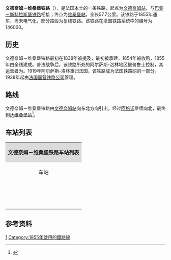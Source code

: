 {{Infobox rail system-route
|collapsed=no
|box_width=
|rail_name=文德奈姆－维桑堡铁路<br>{{lang|fr|Ligne de Vendenheim à Wissembourg}}
|banner_color=
|sec_banner_color=
|logo_filename=
|image_width=
|logo_bgcolor=
|logo_note=
|image =X 76533 TER Alsace Gare de Marienthal 18102013.jpg
|imagesize=
|caption=文德奈姆－维桑堡铁路上的一辆区域列车
|system_map=
|mapimage_width=
|map_bgcolor=
|locale={{FRA}}
|service_type=客货共用、地方铁路
|start=[[文德奈姆站|文德奈姆站]]、[[维桑堡站|维桑堡站]]
|begin_operation=1855年
|end_operation=
|operation_note=
|system_length=
|length_in_operation=57.7km
|total_length=
|status=使用中
|line_title=线路
|lines=[[复线铁路|复线铁路]]<small>（[[文德奈姆|文德奈姆]]至[[阿格诺|阿格诺]]段）</small><br>[[单线铁路|单线铁路]]<small>（[[阿格诺|阿格诺]]至[[维桑堡|维桑堡]]段）</small>
|stations=
|route_title=线路
|main_route=
|secondary_route=
|branch_route=
|standard=
|main_stations=[[文德奈姆站|文德奈姆站]]、[[阿格诺站|阿格诺站]]、[[维桑堡站|维桑堡站]]
|ridership=
|fleet_size=
|max_speed= 
|track_gauge=
|distance_between_mainlines=
|min_radius=
|max_grade=
|block_signal=
|electrified=
|depot=
|operator={{法国交通数据|sncf}}
|franchise=
|hq=
|key_person=
|website=
|route_map=
}}
'''文德奈姆－维桑堡铁路'''（{{lang-fr|Ligne de Vendenheim à Wissembourg}}），是法国本土的一条铁路，起点为[[文德奈姆站|文德奈姆站]]，与[[巴黎－斯特拉斯堡铁路|巴黎－斯特拉斯堡铁路]]相接；终点为[[维桑堡站|维桑堡站]]，全长57.7公里。该铁路于1855年通车，尚未电气化，部分路段为复线铁路。该铁路在法国铁路系统中的编号为146000。

==历史==

文德奈姆－维桑堡铁路最初在1838年被提及，最初被{{link-fr|斯特拉斯堡-巴塞尔铁路公司|Compagnie du chemin de fer de Strasbourg à Bâle}}承建，1854年被{{link-fr|东部铁路公司|Compagnie des chemins de fer de l'Est}}收购，1855年由全线建成。普法战争后，该铁路所处的阿尔萨斯-洛林地区被普鲁士控制，其运营者为{{link-fr|阿尔萨斯-洛林皇家铁路|Direction générale impériale des chemins de fer d'Alsace-Lorraine}}。1919年阿尔萨斯-洛林重归法国，该铁路成为法国铁路网的一部分。1938年起由[[法国国营铁路公司|法国国营铁路公司]]管理。

==路线==
文德奈姆－维桑堡铁路由[[文德奈姆站|文德奈姆站]]向东北方向引出，经过[[阿格诺|阿格诺]]继续向北，最终到达[[维桑堡站|维桑堡站]]<ref name="geo">{{Cite web|url=https://www.geoportail.gouv.fr/carte|title=Carte|accessdate=2021-02-22|author=Géoportail|language=fr|publisher=Géoportail|archive-url=https://web.archive.org/web/20170129154129/https://www.geoportail.gouv.fr/carte/|archive-date=2017-01-29|dead-url=no}}</ref>。

==车站列表==
{{Main|{{link-fr|文德奈姆－维桑堡铁路线路图|Schéma de la ligne de Vendenheim à Wissembourg}}}}
{| class="wikitable mw-collapsible " style="margin:1em auto 1em auto; font-size:smaller"
|colspan="5" align="center" style="background:#DCDCDC"|'''文德奈姆－维桑堡铁路车站列表'''
|-
!align="center" |车站
!align="center" |公里数
!align="center" |交汇路线
!align="center" |本线停靠车种
!align="center" |可换乘交通
|-
|align="center"|{{Arret|Vendenheim|[[文德奈姆站|文德奈姆站]]}}
|0
|[[巴黎－斯特拉斯堡铁路|巴黎－斯特拉斯堡铁路]]<small>（[[斯特拉斯堡城站|斯特拉斯堡]]方向）</small>↑<br>[[法国高速铁路东线|法国高速铁路东线]]<small>（[[巴黎东站|巴黎]]方向）</small>↘<br>[[巴黎－斯特拉斯堡铁路|巴黎－斯特拉斯堡铁路]]<small>（[[巴黎东站|巴黎]]方向）</small>↘
|align="center"|{{法国交通数据|ter|ges}} 
|{{法国交通数据|car|67}}<br>{{法国交通数据/城市公共交通|斯特拉斯堡}}
|-
|align="center"|{{Arret|Hœrdt|[[厄尔特站|厄尔特站]]}}
|7.193
|
|align="center"|{{法国交通数据|ter|ges}}
|{{法国交通数据|car|67}}
|-
|align="center"|{{Arret|Weyersheim|[[韦耶赛姆站|韦耶赛姆站]]}}
|9.378
|
|align="center"|{{法国交通数据|ter|ges}}
|{{法国交通数据|car|67}}
|-
|align="center"|{{Arret|Kurtzenhouse|[[屈策努斯站|屈策努斯站]]}}
|12.298
|
|align="center"|{{法国交通数据|ter|ges}}
|
|-
|align="center"|{{Arret|Bischwiller|[[比什维莱尔站|比什维莱尔站]]}}
|16.791
|
|align="center"|{{法国交通数据|ter|ges}}
|{{法国交通数据|car|67}}
|-
|align="center"|{{Arret|Marienthal|[[马里扬塔勒站|马里扬塔勒站]]}}
|19.526
|
|align="center"|{{法国交通数据|ter|ges}}
|{{法国交通数据|car|67}}<br>{{法国交通数据/城市公共交通|阿格诺}}
|-
|align="center"|{{Arret|Haguenau|[[阿格诺站|阿格诺站]]}}
|24.359
|[[阿格诺－勒什沃格铁路|阿格诺－勒什沃格铁路]]<small>（勒什沃格方向）</small>↖<br>[[阿格诺－阿加滕-法尔克铁路|阿格诺－阿加滕-法尔克铁路]]<small>（下布龙-莱班方向）</small>↘
|align="center"|{{法国交通数据|ter|ges}}
|{{法国交通数据|car|67}}<br>{{法国交通数据/城市公共交通|阿格诺}}
|-
|align="center"|{{Arret|Walbourg|[[瓦尔堡站|瓦尔堡站]]}}
|32.709
|
|align="center"|{{法国交通数据|ter|ges}}
|{{法国交通数据|car|67}}
|-
|align="center"|{{Arret|Hoelschloch|[[奥尔什洛克站|奥尔什洛克站]]}}
|36.632
|
|align="center"|{{法国交通数据|ter|ges}}
|
|-
|align="center"|{{Arret|Soultz-sous-Forêts|[[苏尔茨苏福雷站|苏尔茨苏福雷站]]}}
|41.083
|
|align="center"|{{法国交通数据|ter|ges}}
|{{法国交通数据|car|67}}
|-
|align="center"|{{Arret|Hoffen|[[奥芬站|奥芬站]]}}
|44.823
|
|align="center"|{{法国交通数据|ter|ges}}
|
|-
|align="center"|{{Arret|Hunspach|[[温斯帕克站|温斯帕克站]]}}
|48.950
|
|align="center"|{{法国交通数据|ter|ges}}
|{{法国交通数据|car|67}}
|-
|align="center"|{{Arret|Riedseltz|[[里德塞尔茨站|里德塞尔茨站]]}}
|52.329
|
|align="center"|{{法国交通数据|ter|ges}}
|
|-
|align="center"|{{Arret|Lauterbourg|[[维桑堡站|维桑堡站]]}}
|57.697
|{{link-fr|葡萄酒之路旁诺伊施塔特－维桑堡铁路|Pfälzische Maximiliansbahn}}<small>（[[葡萄酒之路旁诺伊施塔特|葡萄酒之路旁诺伊施塔特]]方向）</small>↖
|align="center"|{{法国交通数据|ter|ges}}<br>[[德国铁路|DB]]
|{{法国交通数据|car|67}}
|}

==参考资料==
{{Reflist}}
[[Category:法國鐵路線|1]]
[[Category:1855年啟用的鐵路線|Category:1855年啟用的鐵路線]]
